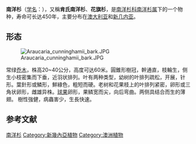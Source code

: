 {{Speciesbox
| image = Araucaria cunninghamii.jpg 
| status = LC 
| status_system = IUCN3.1
| status_ref = <ref name=IUCN>{{Cite journal | author = Thomas, P. | title = ''Araucaria cunninghamii'' | journal = [[The_IUCN_Red_List_of_Threatened_Species|The IUCN Red List of Threatened Species]] | volume = 2011 | page = e.T32835A9734286 | date = 2011 | url = http://www.iucnredlist.org/details/32835/0 | doi = 10.2305/IUCN.UK.2011-2.RLTS.T32835A9734286.en | access-date = 13 January 2018 | archive-date = 2018-10-16 | archive-url = https://web.archive.org/web/20181016034905/http://www.iucnredlist.org/details/32835/0 | dead-url = no }}</ref>
| genus = Araucaria
| species = cunninghamii
| authority = [[Robert_Mudie|Mudie]]<ref name=WCSP>{{WCSP | 14352 | accessdate = 23 March 2017}}</ref>
| synonyms = 
* ''Altingia cunninghamii'' {{Au|(Mudie) Corrie}}
* ''Eutassa cunninghamii'' {{Au|(Mudie) G.Don}}
* ''Eutacta cunninghamii'' {{Au|(Mudie) Link}}
| synonyms_ref = <ref name=WCSP/>
}}

'''南洋杉'''（[[学名|学名]]：{{lang|la|''Araucaria cunninghamii''}}），又稱'''肯氏南洋杉'''、'''花旗杉'''，是[[南洋杉科|南洋杉科]][[南洋杉属|南洋杉属]]下的一个物种，寿命可长达450年，主要分布在[[澳大利亚|澳大利亚]]和[[新几内亚|新几内亚]]。{{r|bioinfo}}

== 形态 ==

[[File:Araucaria_cunninghamii_bark.JPG|thumb]]

常绿[[乔木|乔木]]，株高20~40公分，高度可达60米。圓錐形樹冠，幹通直，枝輪生，侧生小枝密集而下垂，近羽状排列。叶有两种类型，幼树的叶排列疏松，开展，针形。葉針形或鱗形，鮮綠色，粗短而硬。老树和花果枝上的叶排列紧密，卵形或三角状卵形，雌雄异株。[[球果|球果]]卵形，果鳞宽而尖，向后弯曲。两侧具结合而生的薄翅。{{r|bioinfo}}
樹性強健，病蟲害少，生長快速。

== 参考文献 ==
{{reflist|refs=
<ref name=bioinfo>{{cite web| url =http://www.bioinfo.cn/db05/KmzwSpecies.php?action=view&id=1358| title =南洋杉| work =《中国高等植物数据库全库》| publisher =中国科学院微生物研究所| author =昆明植物研究所| accessdate =2009-02-24| deadurl =yes| archiveurl =https://web.archive.org/web/20160305065242/http://www.bioinfo.cn/db05/KmzwSpecies.php?action=view&id=1358| archivedate =2016-03-05}}</ref>
}}

{{taxonbar}}

[[Category:南洋杉属|南洋杉]]
[[Category:新幾內亞植物|Category:新幾內亞植物]]
[[Category:澳洲植物|Category:澳洲植物]]


{{植物小作品}}